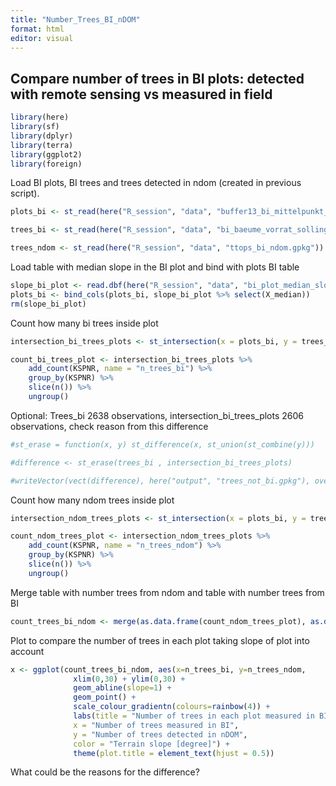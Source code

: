```yaml
---
title: "Number_Trees_BI_nDOM"
format: html
editor: visual
---
```


## Compare number of trees in BI plots: detected with remote sensing vs measured in field

```r
library(here)
library(sf)
library(dplyr)
library(terra)
library(ggplot2)
library(foreign)
```

Load BI plots, BI trees and trees detected in ndom (created in previous script).

```r
plots_bi <- st_read(here("R_session", "data", "buffer13_bi_mittelpunkt_solling_2023.gpkg"))

trees_bi <- st_read(here("R_session", "data", "bi_baeume_vorrat_solling_2023.gpkg"))

trees_ndom <- st_read(here("R_session", "data", "ttops_bi_ndom.gpkg"))
```

Load table with median slope in the BI plot and bind with plots BI table

```r
slope_bi_plot <- read.dbf(here("R_session", "data", "bi_plot_median_slope.dbf"))
plots_bi <- bind_cols(plots_bi, slope_bi_plot %>% select(X_median))
rm(slope_bi_plot)
```

Count how many bi trees inside plot

```r
intersection_bi_trees_plots <- st_intersection(x = plots_bi, y = trees_bi)

count_bi_trees_plot <- intersection_bi_trees_plots %>% 
    add_count(KSPNR, name = "n_trees_bi") %>% 
    group_by(KSPNR) %>% 
    slice(n()) %>% 
    ungroup() 
```

Optional: Trees_bi 2638 observations, intersection_bi_trees_plots 2606 observations, check reason from this difference

```r
#st_erase = function(x, y) st_difference(x, st_union(st_combine(y)))

#difference <- st_erase(trees_bi , intersection_bi_trees_plots)

#writeVector(vect(difference), here("output", "trees_not_bi.gpkg"), overwrite=TRUE)
```

Count how many ndom trees inside plot

```r
intersection_ndom_trees_plots <- st_intersection(x = plots_bi, y = trees_ndom)

count_ndom_trees_plot <- intersection_ndom_trees_plots %>% 
    add_count(KSPNR, name = "n_trees_ndom") %>% 
    group_by(KSPNR) %>% 
    slice(n()) %>% 
    ungroup() 
```

Merge table with number trees from ndom and table with number trees from BI

```r
count_trees_bi_ndom <- merge(as.data.frame(count_ndom_trees_plot), as.data.frame(count_bi_trees_plot), by = "KSPNR")
```

Plot to compare the number of trees in each plot taking slope of plot into account

```r
x <- ggplot(count_trees_bi_ndom, aes(x=n_trees_bi, y=n_trees_ndom,        colour=X_median.x)) + 
              xlim(0,30) + ylim(0,30) +
              geom_abline(slope=1) +
              geom_point() +
              scale_colour_gradientn(colours=rainbow(4)) +
              labs(title = "Number of trees in each plot measured in BI vs detected with nDOM", 
              x = "Number of trees measured in BI",
              y = "Number of trees detected in nDOM",
              color = "Terrain slope [degree]") +
              theme(plot.title = element_text(hjust = 0.5))
```

What could be the reasons for the difference?
